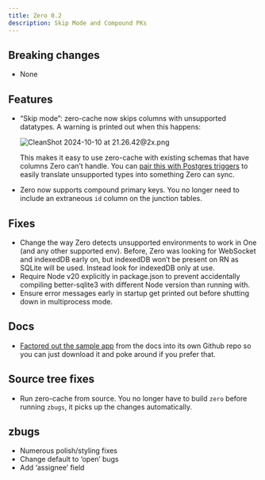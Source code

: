 ```yaml
---
title: Zero 0.2
description: Skip Mode and Compound PKs
---
```


## Breaking changes

- None

## Features

- “Skip mode”: zero-cache now skips columns with unsupported datatypes. A warning is printed out when this happens:
    
  ![CleanShot 2024-10-10 at 21.26.42@2x.png](https://prod-files-secure.s3.us-west-2.amazonaws.com/3d13995e-6073-45d4-874a-7fb5870f04f9/37e13f46-2fe9-4e10-846d-0a22759255a4/CleanShot_2024-10-10_at_21.26.422x.png)
    
  This makes it easy to use zero-cache with existing schemas that have columns Zero can’t handle. You can [pair this with Postgres triggers](https://www.notion.so/Welcome-to-Zero-Alpha-1153bed8954580eba9f8e78fcd4f4c8d?pvs=21) to easily translate unsupported types into something Zero can sync.
    
- Zero now supports compound primary keys. You no longer need to include an extraneous `id` column on the junction tables.

## Fixes

- Change the way Zero detects unsupported environments to work in One (and any other supported env). Before, Zero was looking for WebSocket and indexedDB early on, but indexedDB won’t be present on RN as SQLite will be used. Instead look for indexedDB only at use.
- Require Node v20 explicitly in package.json to prevent accidentally compiling better-sqlite3 with different Node version than running with.
- Ensure error messages early in startup get printed out before shutting down in multiprocess mode.

## Docs

- [Factored out the sample app](https://github.com/rocicorp/my-first-zapp) from the docs into its own Github repo so you can just download it and poke around if you prefer that.

## Source tree fixes

- Run zero-cache from source. You no longer have to build `zero` before running `zbugs`, it picks up the changes automatically.

## zbugs

- Numerous polish/styling fixes
- Change default to ‘open’ bugs
- Add ‘assignee’ field